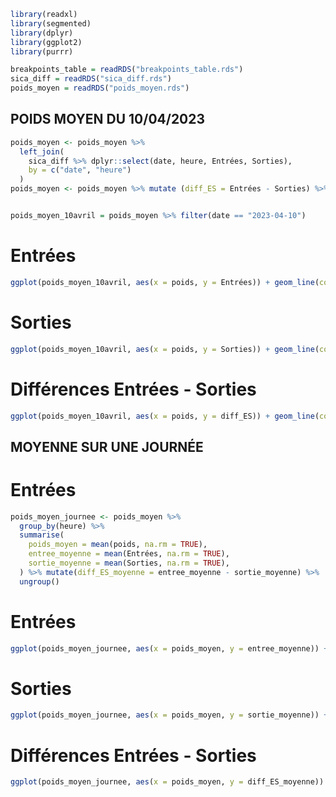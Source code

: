 ```r
library(readxl)
library(segmented)
library(dplyr)
library(ggplot2)
library(purrr)
```


```r
breakpoints_table = readRDS("breakpoints_table.rds")
sica_diff = readRDS("sica_diff.rds")
poids_moyen = readRDS("poids_moyen.rds")
```

## POIDS MOYEN DU 10/04/2023
```r
poids_moyen <- poids_moyen %>%
  left_join(
    sica_diff %>% dplyr::select(date, heure, Entrées, Sorties),
    by = c("date", "heure")
  )
poids_moyen <- poids_moyen %>% mutate (diff_ES = Entrées - Sorties) %>% drop_na(Entrées, Sorties)


poids_moyen_10avril = poids_moyen %>% filter(date == "2023-04-10")
```

# Entrées
```r
ggplot(poids_moyen_10avril, aes(x = poids, y = Entrées)) + geom_line(colour ="skyblue") + geom_point(colour ="red") + theme_minimal()
```

# Sorties
```r
ggplot(poids_moyen_10avril, aes(x = poids, y = Sorties)) + geom_line(colour ="skyblue") + geom_point(colour ="red") + theme_minimal()
```

# Différences Entrées - Sorties
```r
ggplot(poids_moyen_10avril, aes(x = poids, y = diff_ES)) + geom_line(colour ="skyblue") + geom_point(colour ="red") + theme_minimal()
```


## MOYENNE SUR UNE JOURNÉE

# Entrées
```r
poids_moyen_journee <- poids_moyen %>%
  group_by(heure) %>%
  summarise(
    poids_moyen = mean(poids, na.rm = TRUE),
    entree_moyenne = mean(Entrées, na.rm = TRUE),
    sortie_moyenne = mean(Sorties, na.rm = TRUE),
  ) %>% mutate(diff_ES_moyenne = entree_moyenne - sortie_moyenne) %>%
  ungroup()
```

# Entrées
```r
ggplot(poids_moyen_journee, aes(x = poids_moyen, y = entree_moyenne)) + geom_line(colour ="skyblue") + geom_point(colour ="red") + theme_minimal()
```

# Sorties
```r
ggplot(poids_moyen_journee, aes(x = poids_moyen, y = sortie_moyenne)) + geom_line(colour ="skyblue") + geom_point(colour ="red") + theme_minimal()
```

# Différences Entrées - Sorties
```r
ggplot(poids_moyen_journee, aes(x = poids_moyen, y = diff_ES_moyenne)) + geom_line(colour ="skyblue") + geom_point(colour ="red") + theme_minimal()
```